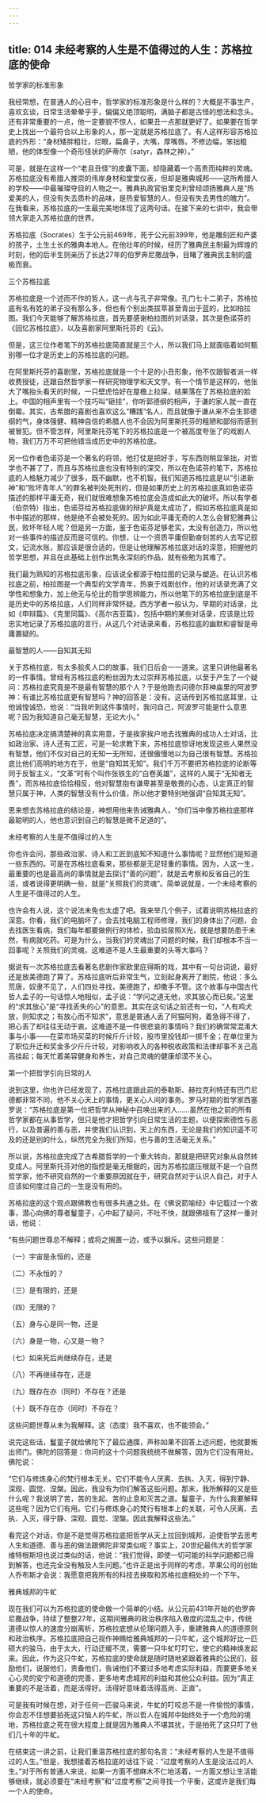 ```yaml
---
---
---
```

title: 014 未经考察的人生是不值得过的人生：苏格拉底的使命
---







哲学家的标准形象

我经常想，在普通人的心目中，哲学家的标准形象是什么样的？大概是不事生产，喜欢玄谈，日常生活晕晕乎乎，偏偏又绝顶聪明，满脑子都是古怪的想法和念头。还有非常重要的一点，他一定要貌不惊人，如果丑一点那就更好了。如果要在哲学史上找出一个最符合以上形象的人，那一定就是苏格拉底了。有人这样形容苏格拉底的外形：“身材矮胖粗壮，烂眼，扁鼻子，大嘴，厚嘴唇。不修边幅，笨拙粗陋，他的体型像一个奇形怪状的萨蒂尔（satyr，森林之神）。”

可是，就是在这样一个“老且丑怪”的皮囊下面，却隐藏着一个高贵而纯粹的灵魂。苏格拉底没有希腊人推崇的伟岸身材和堂堂仪表，但却是雅典城邦——这所希腊人的学校——中最璀璨夺目的人物之一。雅典执政官伯里克利曾经颂扬雅典人是“热爱美的人，但没有失去质朴的品味，是热爱智慧的人，但没有失去男性的魄力”。在我看来，苏格拉底的一生最完美地体现了这两句话。在接下来的七讲中，我会带领大家走入苏格拉底的世界。

苏格拉底（Socrates）生于公元前469年，死于公元前399年，他是雕刻匠和产婆的孩子，土生土长的雅典本地人。在他壮年的时候，经历了雅典民主制最为辉煌的时刻，他的后半生则亲历了长达27年的伯罗奔尼撒战争，目睹了雅典民主制的盛极而衰。


三个苏格拉底

苏格拉底是一个述而不作的哲人，这一点与孔子非常像。孔门七十二弟子，苏格拉底有名有姓的弟子没有那么多，但也有个别出类拔萃甚至青出于蓝的，比如柏拉图。我们今天能够了解苏格拉底，首先要感谢柏拉图的对话录，其次是色诺芬的《回忆苏格拉底》，以及喜剧家阿里斯托芬的《云》。

但是，这三位作者笔下的苏格拉底简直就是三个人，所以我们马上就面临着如何甄别哪一位才是历史上的苏格拉底的问题。

在阿里斯托芬的喜剧里，苏格拉底就是一个十足的小丑形象，他不仅跟智者派一样收费授徒，还跟自然哲学家一样研究物理学和天文学。有一个情节是这样的，他张大了嘴抬头看天的时候，一只壁虎恰好在屋檐上拉屎，结果落在了苏格拉底的脸上。中国的相声里有一个技巧叫“砸挂”，你听郭德纲的相声，于谦的家人就一直在倒霉。其实，古希腊的喜剧也喜欢这么“糟践”名人，而且就像于谦从来不会生郭德纲的气，身体强健、精神自信的希腊人也不会因为阿里斯托芬的粗陋和鄙俗而感到被冒犯。但不管怎样，阿里斯托芬笔下的苏格拉底是一个被高度夸张了的戏剧人物，我们万万不可把他错当成历史中的苏格拉底。

另一位作者色诺芬是一个著名的将领，他打仗是把好手，写东西则稍显笨拙，对哲学也不甚了了，而且与苏格拉底也没有特别的深交，所以在色诺芬的笔下，苏格拉底的人格魅力减少了很多，既不幽默，也不机智。我们知道苏格拉底是以“引进新神”和“败坏青年人”的罪名被判处死刑的，但是如果历史上的苏格拉底真如色诺芬描述的那样平庸无奇，我们就很难想象苏格拉底会造成如此大的破坏。所以有学者（伯奈特）指出，色诺芬给苏格拉底做的辩护真是太成功了，假如苏格拉底真是如书中描述的那样，他是绝不会被处死的。因为如此平庸无奇的人怎么会冒犯雅典公民，败坏年轻人呢？但是另一方面，鉴于色诺芬足够老实，太没有创造力，所以他对一些事件的描述反而是可信的。你想，让一个资质平庸但勤奋刻苦的人去写记叙文，记流水账，那应该是很合适的，但是让他理解苏格拉底对话的深意，把握他的哲学思想，并且在此基础上创作出隽永深刻的作品，就有些勉为其难了。

我们最为熟知的苏格拉底形象，应该说全都源于柏拉图的记录与塑造。在认识苏格拉底之前，柏拉图是一个典型的文学青年，热衷于戏剧创作，他的对话录充满了文学性和想象力，加上他无与伦比的哲学思辨能力，所以他笔下的苏格拉底到底是不是历史中的苏格拉底，人们同样非常怀疑。西方学者一般认为，早期的对话录，比如《申辩篇》、《克里同篇》、《高尔吉亚篇》，包括中期的某些对话录，应该是比较忠实地记录了苏格拉底的言行，从这几个对话录来看，苏格拉底的幽默和睿智是毋庸置疑的。


最智慧的人——自知其无知

关于苏格拉底，有太多脍炙人口的故事，我们日后会一一道来。这里只讲他最著名的一件事情。曾经有苏格拉底的粉丝因为太过崇拜苏格拉底，以至于产生了一个疑问：苏格拉底究竟是不是最有智慧的那个人？于是他跑去问德尔菲神庙里的阿波罗神：有谁比苏格拉底更有智慧吗？神的回答是：没有。这话传到苏格拉底耳里，让他诚惶诚恐，他说：“当我听到这件事情时，我问自己，阿波罗可能是什么意思呢？因为我知道自己毫无智慧，无论大小。”

苏格拉底决定搞清楚神的真实用意，于是挨家挨户地去找雅典的成功人士对话，比如政治家、诗人还有工匠，可是一轮求教下来，苏格拉底惊讶地发现这些人果然没有智慧，他们不仅对自己的无知一无所知，还很傲慢地以为自己很有智慧。苏格拉底比他们高明的地方在于，他是“自知其无知”。我们千万不要把苏格拉底的论断等同于反智主义，“文革”时有个叫作张铁生的“白卷英雄”，这样的人属于“无知者无畏”，而苏格拉底恰恰相反，他对智慧抱有谦卑甚至是敬畏的心态，认定真正的智慧只属于神，人类的智慧没有什么价值，所以他才要特别地强调“自知其无知”。

思来想去苏格拉底的结论是，神想用他来告诫雅典人，“你们当中像苏格拉底那样最聪明的人，他也意识到自己的智慧是微不足道的”。


未经考察的人生是不值得过的人生

你也许会问，那些政治家、诗人和工匠到底知不知道什么事情呢？显然他们是知道一些东西的。可是在苏格拉底看来，那些都是无足轻重的事情。因为，人这一生，最重要的也是最高尚的事情就是去探讨“善的问题”，就是去考察和反省自己的生活，或者说得更明确一些，就是“关照我们的灵魂”。简单说就是，一个未经考察的人生是不值得过的人生。

也许会有人说，这个说法未免也太虚了吧。我来举几个例子，试着说明苏格拉底的深意。你看，我们的电脑坏了，会去找电脑工程师修理，我们的身体出了问题，会去找医生看病，我们每年都要做例行的体检，验血验尿照X光，就是想要防患于未然，有病就吃药。可是为什么，当我们的灵魂出了问题的时候，我们却根本不当一回事呢？关照我们的灵魂，这难道不是人生最重要的头等大事吗？

据说有一次苏格拉底去看著名悲剧作家欧里庇得斯的戏，其中有一句台词说，最好还是放美德跑了算了。苏格拉底听后非常生气，立刻起身离开了剧院，他说：多么荒唐，奴隶不见了，人们四处寻找，美德跑了，却撒手不管。这个故事与中国古代哲人孟子的一句话惊人地相似，孟子说：“学问之道无他，求其放心而已矣。”这里的“求其放心”是“寻找丢失的心”的意思。其实在这句话之前还有一句，“人有鸡犬放，则知求之；有放心而不知求”，意思是普通人丢了阿猫阿狗，着急得不得了，把心丢了却往往无动于衷。这难道不是一件很悲哀的事情吗？我们的确常常混淆大事与小事——在菜市场买菜的时候斤斤计较，股市里投钱却一掷千金；在单位里为了职位升迁和奖金多少斤斤计较，对影响收入的各种税收政策和法律却事不关己高高挂起；每天忙着美容健身和养生，对自己灵魂的健康却漠不关心。


第一个把哲学引向日常的人

说到这里，你也许已经发现了，苏格拉底跟此前的泰勒斯、赫拉克利特还有巴门尼德都非常不同，他不关心天上的事情，更关心人间的事务。罗马时期的哲学家西塞罗说：“苏格拉底是第一位把哲学从神秘中召唤出来的人……虽然在他之前的所有哲学家都在从事哲学，但只是他才把哲学引向日常生活的主题，以便探索德性与恶行，以及普遍的善与恶，并使我们认识到，天上的东西，无论是我们的知识遥不可及的还是别的什么，纵然完全为我们所知，也与善的生活毫无关系。”

所以说，苏格拉底完成了古希腊哲学的一个重大转向，那就是把研究对象从自然转变成人。阿里斯托芬对他的指控是毫无根据的，因为苏格拉底压根就不是一个自然哲学家，他不研究自然的一个重要原因就在于，研究自然对于认识人自己，对于人应该如何度过自己的一生是没有用的。

苏格拉底的这个观点跟佛教也有很多共通之处。在《佛说箭喻经》中记载过一个故事，潜心向佛的尊者鬘童子，心中起了疑问，不吐不快，就跟佛祖有了这样一番对话，他说：

“有些问题世尊总不解释；或将之搁置一边，或予以摒斥。这些问题是：

（一）宇宙是永恒的，还是

（二）不永恒的？

（三）是有限的，还是

（四）无限的？

（五）身与心是同一物，还是

（六）身是一物，心又是一物？

（七）如来死后尚继续存在，还是

（八）不再继续存在，还是

（九）既存在亦（同时）不存在？还是

（十）既不存在亦（同时）不存在？

这些问题世尊从未为我解释。这（态度）我不喜欢，也不能领会。”

说完这些话，鬘童子就给佛陀下了最后通牒，声称如果不回答上述问题，他就要叛出师门。佛陀的回答是：你问的这十个问题我统统不做解答，因为它们没有用处。佛陀说：

“它们与修炼身心的梵行根本无关。它们不能令人厌离、去执、入灭，得到宁静、深观、圆觉、涅槃。因此，我没有为你们解答这些问题。那末，我所解释的又是些什么呢？我说明了苦，苦的生起、苦的止息和灭苦之道。鬘童子，为什么我要解释这些呢？因为它们有用。它们与修炼身心的梵行有根本上的关联，可令人厌离、去执、入灭，得宁静、深观、圆觉、涅槃。因此我解释这些法。”

看完这个对话，你是不是觉得苏格拉底把哲学从天上拉回到城邦，迫使哲学去思考人生和道德、善与恶的做法跟佛陀非常类似呢？事实上，20世纪最伟大的哲学家维特根斯坦也说过类似的话，他说：“我们觉得，即使一切可能的科学问题都已得到解答，也还完全没有触及人生问题。”也许正是出于同样的考虑，苹果公司的创始人乔布斯才会说：我愿意把我所有的科技去换取和苏格拉底相处的一个下午。


雅典城邦的牛虻

现在我们可以为苏格拉底的使命做一个简单的小结。从公元前431年开始的伯罗奔尼撒战争，持续了整整27年，这期间雅典的政治秩序陷入极度的混乱之中，传统道德以惊人的速度分崩离析，苏格拉底想从伦理问题入手，重建雅典人的道德原则和政治秩序。苏格拉底把自己视作神赐给雅典城邦的一只牛虻，这个城邦好比一匹硕大的骏马，由于太大，行动迂缓不灵，需要一只牛虻叮叮它，使它的精神焕发起来。因此，作为这只牛虻，苏格拉底的使命就是随时随地紧跟着雅典的公民们，鼓励他们，说服他们，责备他们，告诫他们不要过多地考虑实际利益，而要更多地关心心灵的安宁和道德的完善，更多地考虑城邦的利益和其他公众利益。因为“真正重要的不是活着，而是活得好。活得好意味着活得高尚、正直”。

可是我有时候在想，对于任何一匹骏马来说，牛虻的叮咬总不是一件愉悦的事情，你会忍不住想要拍死这只恼人的牛虻，所以哲人在城邦中始终处于一个危险的境地，苏格拉底之死在很大程度上就是因为雅典人不堪其扰，于是拍死了这只叮了他们几十年的牛虻。

在结束这一讲之前，让我们重温苏格拉底的那句名言：“未经考察的人生是不值得过的人生。”但是，我想接着苏格拉底的话往下说：“过度考察的人生是没法过的人生。”对于所有普通人来说，如果一方面不想麻木不仁地活着，一方面又想让生活能够继续，就必须要在“未经考察”和“过度考察”之间寻找一个平衡，这或许是我们每一个人的使命。